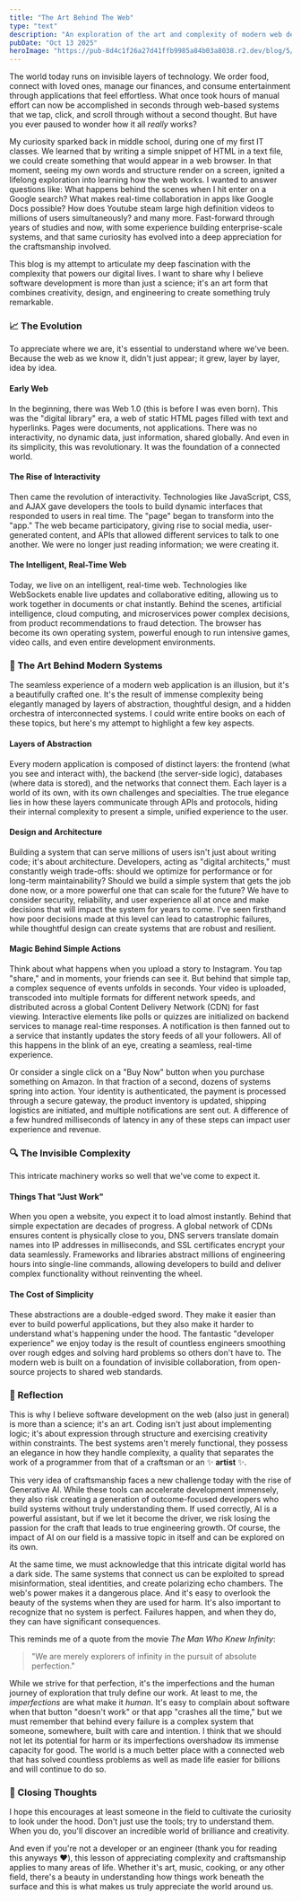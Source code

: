 ```yaml
---
title: "The Art Behind The Web"
type: "text"
description: "An exploration of the art and complexity of modern web development. How layers of abstraction, design, and architecture create seamless digital experiences we can often take for granted."
pubDate: "Oct 13 2025"
heroImage: "https://pub-8d4c1f26a27d41ffb9985a84b03a8038.r2.dev/blog/5/cover.jpg"
---
```



The world today runs on invisible layers of technology. We order food, connect with loved ones, manage our finances, and consume entertainment through applications that feel effortless. What once took hours of manual effort can now be accomplished in seconds through web-based systems that we tap, click, and scroll through without a second thought. But have you ever paused to wonder how it all *really* works?

My curiosity sparked back in middle school, during one of my first IT classes. We learned that by writing a simple snippet of HTML in a text file, we could create something that would appear in a web browser. In that moment, seeing my own words and structure render on a screen, ignited a lifelong exploration into learning how the web works. I wanted to answer questions like: What happens behind the scenes when I hit enter on a Google search? What makes real-time collaboration in apps like Google Docs possible? How does Youtube steam large high definition videos to millions of users simultaneously? and many more. Fast-forward through years of studies and now, with some experience building enterprise-scale systems, and that same curiosity has evolved into a deep appreciation for the craftsmanship involved.

This blog is my attempt to articulate my deep fascination with the complexity that powers our digital lives. I want to share why I believe software development is more than just a science; it's an art form that combines creativity, design, and engineering to create something truly remarkable.

### 📈 The Evolution

To appreciate where we are, it's essential to understand where we've been. Because the web as we know it, didn't just appear; it grew, layer by layer, idea by idea.

#### Early Web
In the beginning, there was Web 1.0 (this is before I was even born). This was the "digital library" era, a web of static HTML pages filled with text and hyperlinks. Pages were documents, not applications. There was no interactivity, no dynamic data, just information, shared globally. And even in its simplicity, this was revolutionary. It was the foundation of a connected world.

#### The Rise of Interactivity
Then came the revolution of interactivity. Technologies like JavaScript, CSS, and AJAX gave developers the tools to build dynamic interfaces that responded to users in real time. The "page" began to transform into the "app." The web became participatory, giving rise to social media, user-generated content, and APIs that allowed different services to talk to one another. We were no longer just reading information; we were creating it.

#### The Intelligent, Real-Time Web
Today, we live on an intelligent, real-time web. Technologies like WebSockets enable live updates and collaborative editing, allowing us to work together in documents or chat instantly. Behind the scenes, artificial intelligence, cloud computing, and microservices power complex decisions, from product recommendations to fraud detection. The browser has become its own operating system, powerful enough to run intensive games, video calls, and even entire development environments.

### 🎨 The Art Behind Modern Systems

The seamless experience of a modern web application is an illusion, but it's a beautifully crafted one. It's the result of immense complexity being elegantly managed by layers of abstraction, thoughtful design, and a hidden orchestra of interconnected systems. I could write entire books on each of these topics, but here's my attempt to highlight a few key aspects.

#### Layers of Abstraction
Every modern application is composed of distinct layers: the frontend (what you see and interact with), the backend (the server-side logic), databases (where data is stored), and the networks that connect them. Each layer is a world of its own, with its own challenges and specialties. The true elegance lies in how these layers communicate through APIs and protocols, hiding their internal complexity to present a simple, unified experience to the user.

#### Design and Architecture
Building a system that can serve millions of users isn't just about writing code; it's about architecture. Developers, acting as "digital architects," must constantly weigh trade-offs: should we optimize for performance or for long-term maintainability? Should we build a simple system that gets the job done now, or a more powerful one that can scale for the future? We have to consider security, reliability, and user experience all at once and make decisions that will impact the system for years to come. I've seen firsthand how poor decisions made at this level can lead to catastrophic failures, while thoughtful design can create systems that are robust and resilient.

#### Magic Behind Simple Actions
Think about what happens when you upload a story to Instagram. You tap "share," and in moments, your friends can see it. But behind that simple tap, a complex sequence of events unfolds in seconds. Your video is uploaded, transcoded into multiple formats for different network speeds, and distributed across a global Content Delivery Network (CDN) for fast viewing. Interactive elements like polls or quizzes are initialized on backend services to manage real-time responses. A notification is then fanned out to a service that instantly updates the story feeds of all your followers. All of this happens in the blink of an eye, creating a seamless, real-time experience.

Or consider a single click on a "Buy Now" button when you purchase something on Amazon. In that fraction of a second, dozens of systems spring into action. Your identity is authenticated, the payment is processed through a secure gateway, the product inventory is updated, shipping logistics are initiated, and multiple notifications are sent out. A difference of a few hundred milliseconds of latency in any of these steps can impact user experience and revenue.

### 🔍 The Invisible Complexity

This intricate machinery works so well that we've come to expect it.

#### Things That "Just Work"
When you open a website, you expect it to load almost instantly. Behind that simple expectation are decades of progress. A global network of CDNs ensures content is physically close to you, DNS servers translate domain names into IP addresses in milliseconds, and SSL certificates encrypt your data seamlessly. Frameworks and libraries abstract millions of engineering hours into single-line commands, allowing developers to build and deliver complex functionality without reinventing the wheel.

#### The Cost of Simplicity
These abstractions are a double-edged sword. They make it easier than ever to build powerful applications, but they also make it harder to understand what's happening under the hood. The fantastic "developer experience" we enjoy today is the result of countless engineers smoothing over rough edges and solving hard problems so others don't have to. The modern web is built on a foundation of invisible collaboration, from open-source projects to shared web standards.

### 💭 Reflection

This is why I believe software development on the web (also just in general) is more than a science; it's an art. Coding isn't just about implementing logic; it's about expression through structure and exercising creativity within constraints. The best systems aren't merely functional, they possess an elegance in how they handle complexity, a quality that separates the work of a programmer from that of a craftsman or an ✨ **artist** ✨.

This very idea of craftsmanship faces a new challenge today with the rise of Generative AI. While these tools can accelerate development immensely, they also risk creating a generation of outcome-focused developers who build systems without truly understanding them. If used correctly, AI is a powerful assistant, but if we let it become the driver, we risk losing the passion for the craft that leads to true engineering growth. Of course, the impact of AI on our field is a massive topic in itself and can be explored on its own.

At the same time, we must acknowledge that this intricate digital world has a dark side. The same systems that connect us can be exploited to spread misinformation, steal identities, and create polarizing echo chambers. The web's power makes it a dangerous place. And it's easy to overlook the beauty of the systems when they are used for harm. It's also important to recognize that no system is perfect. Failures happen, and when they do, they can have significant consequences. 

This reminds me of a quote from the movie *The Man Who Knew Infinity*: 

> "We are merely explorers of infinity in the pursuit of absolute perfection." 

While we strive for that perfection, it's the imperfections and the human journey of exploration that truly define our work. At least to me, the *imperfections* are what make it *human*. It's easy to complain about software when that button "doesn't work" or that app "crashes all the time," but we must remember that behind every failure is a complex system that someone, somewhere, built with care and intention. I think that we should not let its potential for harm or its imperfections overshadow its immense capacity for good. The world is a much better place with a connected web that has solved countless problems as well as made life easier for billions and will continue to do so.

### 💫 Closing Thoughts

I hope this encourages at least someone in the field to cultivate the curiosity to look under the hood. Don't just use the tools; try to understand them. When you do, you'll discover an incredible world of brilliance and creativity.

And even if you're not a developer or an engineer (thank you for reading this anyways ❤️), this lesson of appreciating complexity and craftsmanship applies to many areas of life. Whether it's art, music, cooking, or any other field, there's a beauty in understanding how things work beneath the surface and this is what makes us truly appreciate the world around us.